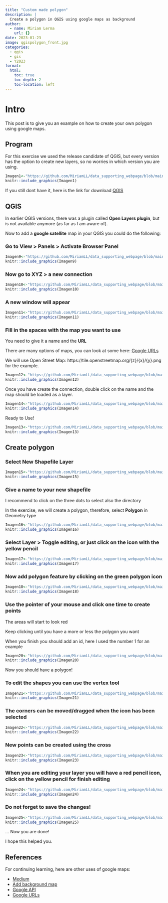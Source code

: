 ```yaml
---
title: "Custom made polygon"
description: |
  Create a polygon in QGIS using google maps as background
author:
  - name: Miriam Lerma
    url: {}
date: 2023-01-23
image: qgispolygon_front.jpg
categories:
  - qgis
  - gis
  - Y2023
format:
  html:
    toc: true
    toc-depth: 2
    toc-location: left
---
```



# Intro

This post is to give you an example on how to create your own polygon using google maps.


## Program

For this exercise we used the release candidate of QGIS, but every version has the option to create new layers, so no worries in which version you are using. 

```r
Imagen1<-"https://github.com/MiriamLL/data_supporting_webpage/blob/main/Blog/2023/image1.png?raw=true"
knitr::include_graphics(Imagen1)
```

If you still dont have it, here is the link for download [QGIS](https://www.qgis.org/en/site/forusers/download.html)


## QGIS

In earlier QGIS versions, there was a plugin called **Open Layers plugin**, but is not available anymore (as far as I am aware of).

Now to add a **google satellite** map in your QGIS you could do the following:

### Go to View > Panels > Activate Browser Panel

```r
Imagen9<-"https://github.com/MiriamLL/data_supporting_webpage/blob/main/Blog/2023/qgis1.png?raw=true"
knitr::include_graphics(Imagen9)
```

### Now go to XYZ > a new connection

```r
Imagen10<-"https://github.com/MiriamLL/data_supporting_webpage/blob/main/Blog/2023/qgis2.png?raw=true"
knitr::include_graphics(Imagen10)
```

### A new window will appear 

```r
Imagen11<-"https://github.com/MiriamLL/data_supporting_webpage/blob/main/Blog/2023/qgis3.png?raw=true"
knitr::include_graphics(Imagen11)
```

### Fill in the spaces with the map you want to use

You need to give it a name and the **URL**

There are many options of maps, you can look at some here: [Google URLs](https://hatarilabs.com/ih-en/how-to-add-a-google-map-in-qgis-3-tutorial)

We will use Open Street Map: https://tile.openstreetmap.org/{z}/{x}/{y}.png for the example.

```r
Imagen12<-"https://github.com/MiriamLL/data_supporting_webpage/blob/main/Blog/2023/qgis4.png?raw=true"
knitr::include_graphics(Imagen12)
```

Once you have create the connection, double click on the name and the map should be loaded as a layer.

```r
Imagen14<-"https://github.com/MiriamLL/data_supporting_webpage/blob/main/Blog/2023/qgis6.png?raw=true"
knitr::include_graphics(Imagen14)
```

Ready to Use!

```r
Imagen13<-"https://github.com/MiriamLL/data_supporting_webpage/blob/main/Blog/2023/qgis5.png?raw=true"
knitr::include_graphics(Imagen13)
```


## Create polygon

### Select New Shapefile Layer

```r
Imagen15<-"https://github.com/MiriamLL/data_supporting_webpage/blob/main/Blog/2023/qgis7.png?raw=true"
knitr::include_graphics(Imagen15)
```

### Give a name to your new shapefile

I recommend to click on the three dots to select also the directory

In the exercise, we will create a polygon, therefore, select **Polygon** in Geometry type

```r
Imagen16<-"https://github.com/MiriamLL/data_supporting_webpage/blob/main/Blog/2023/qgis8.png?raw=true"
knitr::include_graphics(Imagen16)
```


### Select Layer > Toggle editing, or just click on the icon with the yellow pencil

```r
Imagen17<-"https://github.com/MiriamLL/data_supporting_webpage/blob/main/Blog/2023/qgis9.png?raw=true"
knitr::include_graphics(Imagen17)
```


### Now add polygon feature by clicking on the green polygon icon

```r
Imagen18<-"https://github.com/MiriamLL/data_supporting_webpage/blob/main/Blog/2023/qgis10.png?raw=true"
knitr::include_graphics(Imagen18)
```

### Use the pointer of your mouse and click one time to create points

The areas will start to look red

Keep clicking until you have a more or less the polygon you want

When you finish you should add an id, here I used the number 1 for an example

```r
Imagen20<-"https://github.com/MiriamLL/data_supporting_webpage/blob/main/Blog/2023/qgis11.png?raw=true"
knitr::include_graphics(Imagen20)
```

Now you should have a polygon!

### To edit the shapes you can use the vertex tool

```r
Imagen21<-"https://github.com/MiriamLL/data_supporting_webpage/blob/main/Blog/2023/qgis12.png?raw=true"
knitr::include_graphics(Imagen21)
```

### The corners can be moved/dragged when the icon has been selected

```r
Imagen22<-"https://github.com/MiriamLL/data_supporting_webpage/blob/main/Blog/2023/qgis14.png?raw=true"
knitr::include_graphics(Imagen22)
```

### New points can be created using the cross

```r
Imagen23<-"https://github.com/MiriamLL/data_supporting_webpage/blob/main/Blog/2023/qgis15.png?raw=true"
knitr::include_graphics(Imagen23)
```

### When you are editing your layer you will have a red pencil icon, click on the yellow pencil for **finish editing**

```r
Imagen24<-"https://github.com/MiriamLL/data_supporting_webpage/blob/main/Blog/2023/qgis16.png?raw=true"
knitr::include_graphics(Imagen24)
```

### Do not forget to save the changes!

```r
Imagen25<-"https://github.com/MiriamLL/data_supporting_webpage/blob/main/Blog/2023/qgis18.png?raw=true"
knitr::include_graphics(Imagen25)
```

... Now you are done!

I hope this helped you.


## References

For continuing learning, here are other uses of google maps:

- [Medium](https://medium.com/@nerimbarakat/google-maps-basic-d5ecf00ef922)  
- [Add background map](https://www.littlemissdata.com/blog/maps)  
- [Google API](https://medium.com/@nerimbarakat/google-maps-basic-d5ecf00ef922)  
- [Google URLs](https://hatarilabs.com/ih-en/how-to-add-a-google-map-in-qgis-3-tutorial)  

